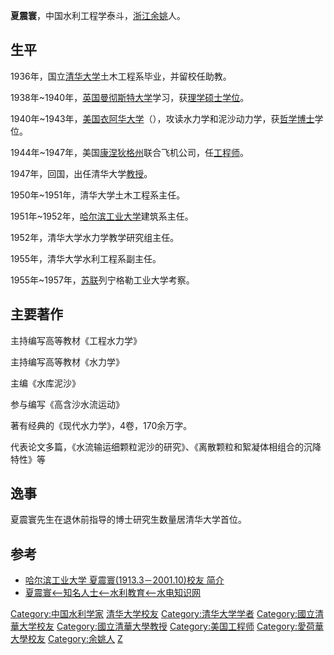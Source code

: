 '''夏震寰'''{{BD|1913年|3月17日|2001年|10月22日|X夏}}，中国水利工程学泰斗，[[浙江|浙江]][[余姚|余姚]]人。

==生平==
1936年，国立[[清华大学|清华大学]]土木工程系毕业，并留校任助教。

1938年~1940年，[[英国|英国]][[曼彻斯特大学|曼彻斯特大学]]学习，获[[理学|理学]][[硕士|硕士]][[学位|学位]]。

1940年~1943年，[[美国|美国]][[衣阿华大学|衣阿华大学]]（{{le|University of Iowa}}），攻读水力学和泥沙动力学，获[[哲学|哲学]][[博士|博士]]学位。

1944年~1947年，美国[[康涅狄格州|康涅狄格州]]联合飞机公司，任[[工程师|工程师]]。

1947年，回国，出任清华大学[[教授|教授]]。

1950年~1951年，清华大学土木工程系主任。

1951年~1952年，[[哈尔滨工业大学|哈尔滨工业大学]]建筑系主任。

1952年，清华大学水力学教学研究组主任。

1955年，清华大学水利工程系副主任。

1955年~1957年，[[苏联|苏联]]列宁格勒工业大学考察。

==主要著作==

主持编写高等教材《工程水力学》

主持编写高等教材《水力学》

主编《水库泥沙》

参与编写《高含沙水流运动》

著有经典的《现代水力学》，4卷，170余万字。

代表论文多篇，《水流输运细颗粒泥沙的研究》、《离散颗粒和絮凝体相组合的沉降特性》等

==逸事==
夏震寰先生在退休前指导的博士研究生数量居清华大学首位。

==参考==
* [http://today.hit.edu.cn/articles/2006/04-22/04152332.htm 哈尔滨工业大学 夏震寰(1913.3－2001.10)校友 简介] {{Wayback|url=http://today.hit.edu.cn/articles/2006/04-22/04152332.htm |date=20070708122101 }}
* [http://www.waterpub.com.cn/SLJY/DetailSlzmrs.asp?id=28 夏震寰<--知名人士<--水利教育<--水电知识网] {{Wayback|url=http://www.waterpub.com.cn/SLJY/DetailSlzmrs.asp?id=28 |date=20070929133851 }}

{{DEFAULTSORT:X}}
[[Category:中国水利学家|Category:中国水利学家]]
[[Category:清华大学校友|清华大学校友]]
[[Category:清华大学学者|Category:清华大学学者]]
[[Category:國立清華大学校友|Category:國立清華大学校友]]
[[Category:國立清華大學教授|Category:國立清華大學教授]]
[[Category:美国工程师|Category:美国工程师]]
[[Category:愛荷華大學校友|Category:愛荷華大學校友]]
[[Category:余姚人|Category:余姚人]]
[[Category:夏姓|Z]]